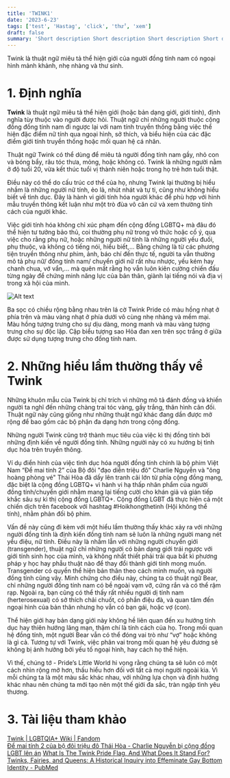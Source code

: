 ```yaml
---
title: 'TWINK1'
date: '2023-6-23'
tags: ['test', 'Hastag', 'click', 'thử', 'xem']
draft: false
summary: 'Short description Short description Short description Short description Short description Short description Short description'
---
```


Twink là thuật ngữ miêu tả thể hiện giới của người đồng tính nam có ngoại hình mảnh khảnh, nhẹ nhàng và thư sinh.

# **1. Định nghĩa**

**Twink** là thuật ngữ miêu tả thể hiện giới (hoặc bản dạng giới, giới tính), định nghĩa tùy thuộc vào người được hỏi. Thuật ngữ chỉ những người thuộc cộng đồng đồng tính nam đi ngược lại với nam tính truyền thống bằng việc thể hiện đặc điểm nữ tính qua ngoại hình, sở thích, và biểu hiện của các đặc điểm giới tính truyền thống hoặc mối quan hệ cá nhân.

Thuật ngữ Twink có thể dùng để miêu tả người đồng tính nam gầy, nhỏ con và bóng bẩy, râu tóc thưa, mỏng, hoặc không có. Twink là những người nằm ở độ tuổi 20, vừa kết thúc tuổi vị thành niên hoặc trong họ trẻ hơn tuổi thật.

Điều này có thể do cấu trúc cơ thể của họ, nhưng Twink lại thường bị hiểu nhầm là những người nữ tính, ẻo lả, nhút nhát và tự ti, cũng như không hiểu biết về tình dục. Đây là hành vi giới tính hóa người khác để phù hợp với hình mẫu truyền thông kết luận như một trò đùa vô căn cứ và xem thường tính cách của người khác.

Việc giới tính hóa không chỉ xúc phạm đến cộng đồng LGBTQ+ mà đâu đó thể hiện tư tưởng bảo thủ, coi thường phụ nữ trong vô thức hoặc cố ý, qua việc cho rằng phụ nữ, hoặc những người nữ tính là những người yếu đuối, phụ thuộc, và không có tiếng nói, hiểu biết,... Bằng chứng là từ các phương tiện truyền thông như phim, ảnh, báo chí đến thực tế, người ta vẫn thường mô tả phụ nữ/ đồng tính nam/ chuyển giới nữ rất nhu nhược, yếu kém hay chanh chua, vớ vẩn,... mà quên mất rằng họ vẫn luôn kiên cường chiến đấu từng ngày để chứng minh năng lực của bản thân, giành lại tiếng nói và địa vị trong xã hội của mình.

![Alt text](../../../public/static/images/avatar.png)

Ba sọc có chiều rộng bằng nhau trên lá cờ Twink Pride có màu hồng nhạt ở phía trên và màu vàng nhạt ở phía dưới vô cùng nhẹ nhàng và mềm mại. Màu hồng tượng trưng cho sự dịu dàng, mong manh và màu vàng tượng trưng cho sự độc lập. Cặp biểu tượng sao Hỏa đan xen trên sọc trắng ở giữa được sử dụng tượng trưng cho đồng tính nam.

# **2. Những hiểu lầm thường thấy về Twink**

Những khuôn mẫu của Twink bị chỉ trích vì những mô tả đánh đồng và khiến người ta nghĩ đến những chàng trai tóc vàng, gầy trắng, thân hình cân đối. Thuật ngữ này cũng giống như những thuật ngữ khác đang dần được mở rộng để bao gồm các bộ phận đa dạng hơn trong cộng đồng.

Những người Twink cũng trở thành mục tiêu của việc kì thị đồng tính bởi những định kiến về người đồng tính. Những người này có xu hướng bị tình dục hóa trên truyền thông.

Ví dụ điển hình của việc tình dục hóa người đồng tính chính là bộ phim Việt Nam “Để mai tính 2” của Bộ đôi "đạo diễn triệu đô" Charlie Nguyễn và "ông hoàng phòng vé" Thái Hòa đã dấy lên tranh cãi lớn từ phía cộng đồng mạng, đặc biệt là cộng đồng LGBTQ+ vì hành vi hạ thấp nhân phẩm của người đồng tính/chuyển giới nhằm mang lại tiếng cười cho khán giả và gián tiếp khắc sâu sự kì thị cộng đồng LGBTQ+. Cộng đồng LGBT đã thực hiện cả một chiến dịch trên facebook với hashtag #Hoikhongthetinh (Hội không thể tính), nhằm phản đối bộ phim.

Vấn đề này cũng đi kèm với một hiểu lầm thường thấy khác xảy ra với những người đồng tính là định kiến đồng tính nam sẽ luôn là những người mang nét yểu điệu, nữ tính. Điều này là nhầm lẫn với những người chuyển giới (transgender), thuật ngữ chỉ những người có bản dạng giới trái ngược với giới tính sinh học của mình, và không nhất thiết phải trải qua bất kì phương pháp y học hay phẫu thuật nào để thay đổi thành giới tính mong muốn. Transgender có quyền thể hiện bản thân theo cách mình muốn, và người đồng tính cũng vậy. Minh chứng cho điều này, chúng ta có thuật ngữ Bear, chỉ những người đồng tính nam có bề ngoài vạm vỡ, cứng rắn và có thể rậm rạp. Ngoài ra, bạn cũng có thể thấy rất nhiều người dị tính nam (herterosexual) có sở thích chải chuốt, có phần điệu đà, và quan tâm đến ngoại hình của bản thân nhưng họ vẫn có bạn gái, hoặc vợ (con).

Thể hiện giới hay bản dạng giới này không hề liên quan đến xu hướng tính dục hay thiên hướng lãng mạn, thậm chí là tính cách của họ. Trong mối quan hệ đồng tính, một người Bear vẫn có thể đóng vai trò như “vợ” hoặc không là gì cả. Tương tự với Twink, việc phân vai trong mối quan hệ yêu đương sẽ không bị ảnh hưởng bởi yếu tố ngoại hình, hay cách họ thể hiện.

Vì thế, chúng tớ - Pride’s Little World hi vọng rằng chúng ta sẽ luôn có một cách nhìn rộng mở hơn, thấu hiểu hơn đối với tất cả mọi người ngoài kia. Vì mỗi chúng ta là một màu sắc khác nhau, với những lựa chọn và định hướng khác nhau nên chúng ta mới tạo nên một thế giới đa sắc, tràn ngập tình yêu thương.

# **3. Tài liệu tham khảo**

[Twink | LGBTQIA+ Wiki | Fandom](https://lgbtqia.fandom.com/wiki/Twink)\
[Để mai tính 2 của bộ đôi triệu đô Thái Hòa - Charlie Nguyễn bị cộng đồng LGBT lên án](https://www.doisongphapluat.com/bo-doi-trieu-do-thai-hoa---charlie-nguyen-bi-cong-dong-lgbt-len-an-a74562.html)
[What Is The Twink Pride Flag, And What Does It Stand For?](https://queerintheworld.com/twink-pride-flag/)\
[Twinks, Fairies, and Queens: A Historical Inquiry into Effeminate Gay Bottom Identity - PubMed](https://pubmed.ncbi.nlm.nih.gov/36939125/#:~:text=For%20some%20LGBTQ%2B%20commentators%2C%20%22twink,age%20bracket%20among%20gay%20men.)

